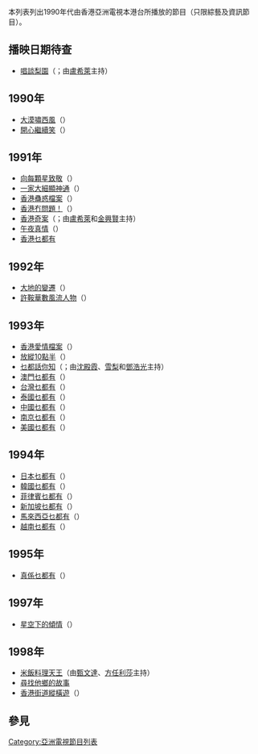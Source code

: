 本列表列出1990年代由香港亞洲電視本港台所播放的節目（只限綜藝及資訊節目）。

==播映日期待查==
*[[唱談梨園|唱談梨園]]（{{lang|en|Stars of Cantonese Opera}}；由[[盧希萊|盧希萊]]主持）
==1990年==
*[[大漠嘯西風|大漠嘯西風]]（{{lang|en|Westwinds Over Mongolia}}）
*[[開心繼續笑|開心繼續笑]]（{{lang|en|Fun After Fun}}）
==1991年==
*[[向每顆星致敬|向每顆星致敬]]（{{lang|en|Salute to the Stars}}）
*[[一家大細顯神通|一家大細顯神通]]（{{lang|en|Family Game}}）
*[[香港蠱惑檔案|香港蠱惑檔案]]（{{lang|en|The Hong Kong Book of Tricks}}）
*[[香港冇問題！|香港冇問題！]]（{{lang|en|Fun Making Agency}}）
*[[香港奇案|香港奇案]]（{{lang|en|Hong Kong Classified Cases}}；由[[盧希萊|盧希萊]]和[[金興賢|金興賢]]主持）
*[[午夜真情|午夜真情]]（{{lang|en|Midnight Caller}}）
*[[香港乜都有|香港乜都有]]
==1992年==
*[[大地的變遷|大地的變遷]]（{{lang|en|Change in Our Land}}）
*[[許鞍華數風流人物|許鞍華數風流人物]]（{{lang|en|Ann Hui with the Famous}}）
==1993年==
*[[香港愛情檔案|香港愛情檔案]]（{{lang|en|Hong Kong Love Files}}）
*[[放縱10點半|放縱10點半]]（{{lang|en|Unbounded}}）
*[[乜都話你知|乜都話你知]]（{{lang|en|Anything You Want to Know}}；由[[沈殿霞|沈殿霞]]、[[嚴惠明|雪梨]]和[[鄧浩光|鄧浩光]]主持）
*[[澳門乜都有|澳門乜都有]]（{{lang|en|Macau Has It All}}）
*[[台灣乜都有|台灣乜都有]]（{{lang|en|Taiwan Has It All}}）
*[[泰國乜都有|泰國乜都有]]（{{lang|en|Thailand Has It All}}）
*[[中國乜都有|中國乜都有]]（{{lang|en|China Has It All}}）
*[[南京乜都有|南京乜都有]]（{{lang|en|Nanking Has It All}}）
*[[美國乜都有|美國乜都有]]（{{lang|en|America Has It All}}）
==1994年==
*[[日本乜都有|日本乜都有]]（{{lang|en|Japan Has It All}}）
*[[韓國乜都有|韓國乜都有]]（{{lang|en|Korea Has It All}}）
*[[菲律賓乜都有|菲律賓乜都有]]（{{lang|en|Philippines Has It All}}）
*[[新加坡乜都有|新加坡乜都有]]（{{lang|en|Singapore Has It All}}）
*[[馬來西亞乜都有|馬來西亞乜都有]]（{{lang|en|Malaysia Has It All}}）
*[[越南乜都有|越南乜都有]]（{{lang|en|Vietnam Has It All}}）
==1995年==
*[[真係乜都有|真係乜都有]]（{{lang|en|Just Wanna Have Fun}}）
==1997年==
*[[星空下的傾情|星空下的傾情]]（{{lang|en|Life on Screen}}）
==1998年==
*[[米飯料理天王|米飯料理天王]]（由[[甄文達|甄文達]]、[[方任利莎|方任利莎]]主持）
*[[尋找他鄉的故事|尋找他鄉的故事]]
*[[香港街道縱橫遊|香港街道縱橫遊]]（{{lang|en|Hong Kong Streets Guide}}）

==參見==
{{亞洲電視節目列表索引}}

[[Category:亞洲電視節目列表|Category:亞洲電視節目列表]]